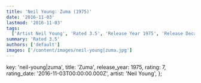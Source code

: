```yaml
---
title: 'Neil Young: Zuma (1975)'
date: '2016-11-03'
lastmod: '2016-11-03'
tags:
  ['Artist Neil Young', 'Rated 3.5', 'Release Year 1975', 'Release Decade 1970']
summary: 'Rated 3.5'
authors: ['default']
images: ['/content/images/neil-young|zuma.jpg']
---
```


  key: 'neil-young|zuma',
  title: 'Zuma',
  release_year: 1975,
  rating: 7,
  rating_date: '2016-11-03T00:00:00.000Z',
  artist: 'Neil Young',
};

<MusicRating data={data} />
